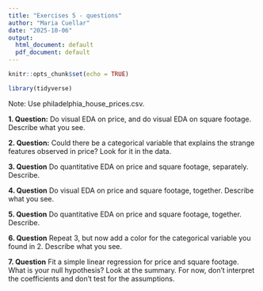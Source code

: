 ```yaml
---
title: "Exercises 5 - questions"
author: "Maria Cuellar"
date: "2025-10-06"
output:
  html_document: default
  pdf_document: default
---
```


```r
knitr::opts_chunk$set(echo = TRUE)
```

```r
library(tidyverse)
```

Note: Use philadelphia_house_prices.csv.


**1. Question:** Do visual EDA on price, and do visual EDA on square footage. Describe what you see.

**2. Question:** Could there be a categorical variable that explains the strange features observed in price? Look for it in the data.

**3. Question** Do quantitative EDA on price and square footage, separately. Describe.

**4. Question** Do visual EDA on price and square footage, together. Describe what you see.

**5. Question** Do quantitative EDA on price and square footage, together. Describe.

**6. Question**  Repeat 3, but now add a color for the categorical variable you found in 2. Describe what you see.

**7. Question**  Fit a simple linear regression for price and square footage. What is your null hypothesis? Look at the summary. For now, don't interpret the coefficients and don't test for the assumptions.

